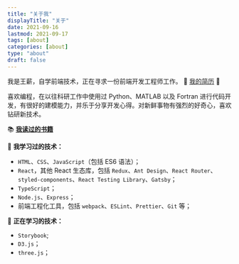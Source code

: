 ```yaml
---
title: "关于我"
displayTitle: "关于"
date: 2021-09-16
lastmod: 2021-09-17
tags: [about]
categories: [about]
type: "about"
draft: false
---
```


我是王薪，自学前端技术，正在寻求一份前端开发工程师工作。 🌟 [我的简历](https://web-9gqzue41acad8ee9-1253351468.tcloudbaseapp.com/王薪-前端工程师-简历.pdf) 🌟

喜欢编程，在以往科研工作中使用过 Python、MATLAB 以及 Fortran 进行代码开发，有很好的建模能力，并乐于分享开发心得。对新鲜事物有强烈的好奇心，喜欢钻研新技术。

📚 <strong>[我读过的书籍](https://weeshin.notion.site/5aab9778daae41a0a7f70f7ec30ce92e?v=c23e99cfb05f45f3a1575054ae65fd98)</strong>

🎉 <strong>我学习过的技术：</strong>

- `HTML`、`CSS`、`JavaScript`（包括 ES6 语法）；
- `React`，其他 React 生态库，包括 `Redux`、`Ant Design`、`React Router`、`styled-components`、`React Testing Library`、`Gatsby`；
- `TypeScript`；
- `Node.js`、`Express`；
- 前端工程化工具，包括 `webpack`、`ESLint`、`Prettier`、`Git` 等；

🚩 <strong>正在学习的技术：</strong>

- `Storybook`;
- `D3.js`；
- `three.js`；
